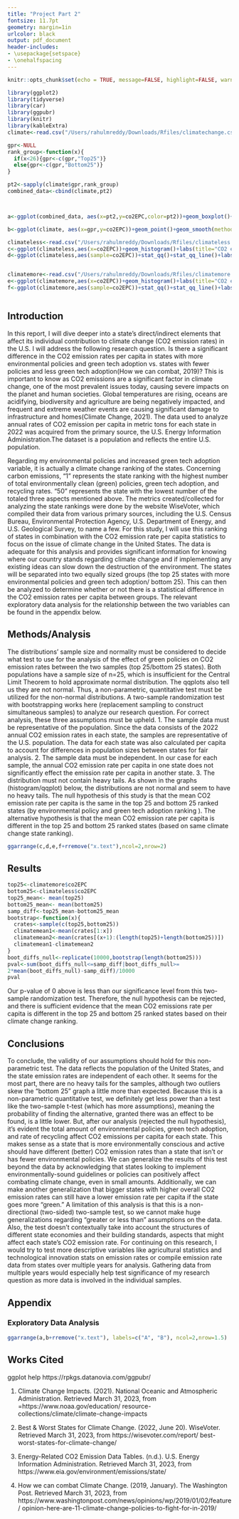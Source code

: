 ```yaml
---
title: "Project Part 2" 
fontsize: 11.7pt
geometry: margin=1in
urlcolor: black
output: pdf_document
header-includes:
- \usepackage{setspace}
- \onehalfspacing
---
```


```r
knitr::opts_chunk$set(echo = TRUE, message=FALSE, highlight=FALSE, warning=FALSE)
```

```r
library(ggplot2)
library(tidyverse)
library(car)
library(ggpubr)
library(knitr)
library(kableExtra)
climate<-read.csv("/Users/rahulmreddy/Downloads/Rfiles/climatechange.csv")

gpr<-NULL
rank_group<-function(x){
  if(x<26){gpr<-c(gpr,"Top25")}
  else{gpr<-c(gpr,"Bottom25")}
}

pt2<-sapply(climate$gpr,rank_group)
combined_data<-cbind(climate,pt2)



a<-ggplot(combined_data, aes(x=pt2,y=co2EPC,color=pt2))+geom_boxplot()+geom_jitter()+labs(title="CO2 Emmission Rate/PerCapita vs State Ranking",x="Climate Change State Ranking",y="Annual CO2 Emission Rate/Per Capita")+labs(color="State")+theme(plot.title=element_text(size=9),text=element_text(size=9))

b<-ggplot(climate, aes(x=gpr,y=co2EPC))+geom_point()+geom_smooth(method=lm,color="red",alpha=0.2)+stat_cor(x.label=0,y.label=100)+labs(title="Correlation: CO2 Emmision Rate vs. State Ranking ",x="Climate Change State Ranking",y="Annual CO2 Emission Rate/PerCapita")+theme(plot.title=element_text(size=9),text=element_text(size=9))

climateless<-read.csv("/Users/rahulmreddy/Downloads/Rfiles/climateless.csv")
c<-ggplot(climateless,aes(x=co2EPC))+geom_histogram()+labs(title="CO2 emission rates in Bottom 25 Ranked States",x="CO2 Emission Rates Per Capita")+theme(plot.title=element_text(size=9),text=element_text(size=9))
d<-ggplot(climateless,aes(sample=co2EPC))+stat_qq()+stat_qq_line()+labs(title="Corresponding qqplot for Bottom 25 States")+theme(plot.title=element_text(size=9),text=element_text(size=9))


climatemore<-read.csv("/Users/rahulmreddy/Downloads/Rfiles/climatemore.csv")
e<-ggplot(climatemore,aes(x=co2EPC))+geom_histogram()+labs(title="CO2 emission rates in Top 25 Ranked states",x="CO2 Emission Rates Per Capita")+theme(plot.title=element_text(size=9),text=element_text(size=9))
f<-ggplot(climatemore,aes(sample=co2EPC))+stat_qq()+stat_qq_line()+labs(title="Corresponding qqplot for Top 25 States")+theme(plot.title=element_text(size=9),text=element_text(size=9))



```

## Introduction

In this report, I will dive deeper into a state's direct/indirect elements that affect its individual contribution to climate change (CO2 emission rates) in the U.S. I will address the following research question. Is there a significant difference in the CO2 emission rates per capita in states with more environmental policies and green tech adoption vs. states with fewer policies and less green tech adoption(How we can combat, 2019)? This is important to know as CO2 emissions are a significant factor in climate change, one of the most prevalent issues today, causing severe impacts on the planet and human societies. Global temperatures are rising, oceans are acidifying, biodiversity and agriculture are being negatively impacted, and frequent and extreme weather events are causing significant damage to infrastructure and homes(Climate Change, 2021). The data used to analyze annual rates of CO2 emission per capita in metric tons for each state in 2022 was acquired from the primary source, the U.S. Energy Information Administration.The dataset is a population and reflects the entire U.S. population.

Regarding my environmental policies and increased green tech adoption variable, it is actually a climate change ranking of the states. Concerning carbon emissions, "1" represents the state ranking with the highest number of total environmentally clean (green) policies, green tech adoption, and recycling rates. "50" represents the state with the lowest number of the totaled three aspects mentioned above. The metrics created/collected for analyzing the state rankings were done by the website WiseVoter, which compiled their data from various primary sources, including the U.S. Census Bureau, Environmental Protection Agency, U.S. Department of Energy, and U.S. Geological Survey, to name a few. For this study, I will use this ranking of states in combination with the CO2 emission rate per capita statistics to focus on the issue of climate change in the United States. The data is adequate for this analysis and provides significant information for knowing where our country stands regarding climate change and if implementing any existing ideas can slow down the destruction of the environment. The states will be separated into two equally sized groups (the top 25 states with more environmental policies and green tech adoption/ bottom 25). This can then be analyzed to determine whether or not there is a statistical difference in the CO2 emission rates per capita between groups. The relevant exploratory data analysis for the relationship between the two variables can be found in the appendix below.


## Methods/Analysis

The distributions' sample size and normality must be considered to decide what test to use for the analysis of the effect of green policies on CO2 emission rates between the two samples (top 25/bottom 25 states). Both populations have a sample size of n=25, which is insufficient for the Central Limit Theorem to hold approximate normal distribution. The qqplots also tell us they are not normal. Thus, a non-parametric, quantitative test must be utilized for the non-normal distributions. A two-sample randomization test with bootstrapping works here (replacement sampling to construct simultaneous samples) to analyze our research question. For correct analysis, these three assumptions must be upheld. 1. The sample data must be representative of the population. Since the data consists of the 2022 annual CO2 emission rates in each state, the samples are representative of the U.S. population. The data for each state was also calculated per capita to account for differences in population sizes between states for fair analysis. 2. The sample data must be independent. In our case for each sample, the annual CO2 emission rate per capita in one state does not significantly effect the emission rate per capita in another state. 3. The distribution must not contain heavy tails. As shown in the graphs (histogram/qqplot) below, the distributions are not normal and seem to have no heavy tails. The null hypothesis of this study is that the mean CO2 emission rate per capita is the same in the top 25 and bottom 25 ranked states (by environmental policy and green tech adoption ranking ). The alternative hypothesis is that the mean CO2 emission rate per capita is different in the top 25 and bottom 25 ranked states (based on same climate change state ranking).

```r
ggarrange(c,d,e,f+rremove("x.text"),ncol=2,nrow=2)
```

## Results 
```r

top25<-climatemore$co2EPC
bottom25<-climateless$co2EPC
top25_mean<- mean(top25)
bottom25_mean<- mean(bottom25)
samp_diff<-top25_mean-bottom25_mean
bootstrap<-function(x){
  crates<-sample(c(top25,bottom25))
  climatemean1<-mean(crates[1:x])
  climatemean2<-mean(crates[(x+1):(length(top25)+length(bottom25))])
  climatemean1-climatemean2
}
boot_diffs_null<-replicate(10000,bootstrap(length(bottom25)))
pval<-sum(boot_diffs_null<=samp_diff|boot_diffs_null>=
2*mean(boot_diffs_null)-samp_diff)/10000
pval

```
Our p-value of 0 above is less than our significance level from this two-sample randomization test. Therefore, the null hypothesis can be rejected, and there is sufficient evidence that the mean CO2 emissions rate per capita is different in the top 25 and bottom 25 ranked states based on their climate change ranking.


## Conclusions

To conclude, the validity of our assumptions should hold for this non-parametric test. The data reflects the population of the United States, and the state emission rates are independent of each other. It seems for the most part, there are no heavy tails for the samples, although two outliers skew the "bottom 25" graph a little more than expected. Because this is a non-parametric quantitative test, we definitely get less power than a test like the two-sample t-test (which has more assumptions), meaning the probability of finding the alternative, granted there was an effect to be found, is a little lower. But, after our analysis (rejected the null hypothesis), it's evident the total amount of environmental policies, green tech adoption, and rate of recycling affect CO2 emissions per capita for each state. This makes sense as a state that is more environmentally conscious and active should have different (better) CO2 emission rates than a state that isn't or has fewer environmental policies. We can generalize the results of this test beyond the data by acknowledging that states looking to implement environmentally-sound guidelines or policies can positively affect combating climate change, even in small amounts. Additionally, we can make another generalization that bigger states with higher overall CO2 emission rates can still have a lower emission rate per capita if the state goes more "green." A limitation of this analysis is that this is a non-directional (two-sided) two-sample test, so we cannot make huge generalizations regarding "greater or less than" assumptions on the data. Also, the test doesn't contextually take into account the structures of different state economies and their building standards, aspects that might affect each state's CO2 emission rate. For continuing on this research, I would try to test more descriptive variables like agricultural statistics and technological innovation stats on emission rates or compile emission rate data from states over multiple years for analysis. Gathering data from multiple years would especially help test significance of my research question as more data is involved in the individual samples. 

\newpage
## Appendix
### Exploratory Data Analysis

```r
ggarrange(a,b+rremove("x.text"), labels=c("A", "B"), ncol=2,nrow=1.5)
```


\newpage
## Works Cited
ggplot help https://rpkgs.datanovia.com/ggpubr/

1. Climate Change Impacts. (2021). National Oceanic and Atmospheric Administration.
Retrieved March 31, 2023, from =https://www.noaa.gov/education/
resource-collections/climate/climate-change-impacts

2. Best & Worst States for Climate Change. (2022, June 20). WiseVoter. Retrieved March 31, 2023, from https://wisevoter.com/report/ best-worst-states-for-climate-change/
    
3. Energy-Related CO2 Emission Data Tables. (n.d.). U.S. Energy Information Administration. Retrieved March 31, 2023, from https://www.eia.gov/environment/emissions/state/

4.  How we can combat Climate Change. (2019, January). The Washington Post.
Retrieved March 31, 2023, from https://www.washingtonpost.com/news/opinions/wp/2019/01/02/feature/
opinion-here-are-11-climate-change-policies-to-fight-for-in-2019/


